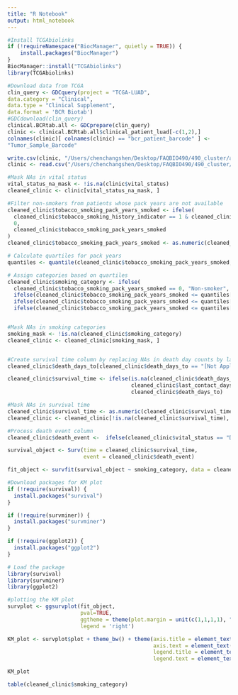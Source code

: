 ```yaml
---
title: "R Notebook"
output: html_notebook
---
```


```r
#Install TCGAbiolinks
if (!requireNamespace("BiocManager", quietly = TRUE)) {
    install.packages("BiocManager")
}
BiocManager::install("TCGAbiolinks")
library(TCGAbiolinks)

#Download data from TCGA
clin_query <- GDCquery(project = "TCGA-LUAD",
data.category = "Clinical",
data.type = "Clinical Supplement",
data.format = 'BCR Biotab')
#GDCdownload(clin_query)
clinical.BCRtab.all <- GDCprepare(clin_query)
clinic <- clinical.BCRtab.all$clinical_patient_luad[-c(1,2),]
colnames(clinic)[ colnames(clinic) == "bcr_patient_barcode" ] <-
"Tumor_Sample_Barcode"
```

```r
write.csv(clinic, "/Users/chenchangshen/Desktop/FAQBIO490/490_cluster/analysis_data/luad_clinical_data.csv", row.names = FALSE)
clinic <- read.csv("/Users/chenchangshen/Desktop/FAQBIO490/490_cluster/analysis_data/luad_clinical_data.csv")
```

```r
#Mask NAs in vital status
vital_status_na_mask <- !is.na(clinic$vital_status)
cleaned_clinic <- clinic[vital_status_na_mask, ]

#Filter non-smokers from patients whose pack years are not available
cleaned_clinic$tobacco_smoking_pack_years_smoked <- ifelse(
  cleaned_clinic$tobacco_smoking_history_indicator == 1 & cleaned_clinic$tobacco_smoking_pack_years_smoked == "[Not Available]",
  0,
  cleaned_clinic$tobacco_smoking_pack_years_smoked
)
cleaned_clinic$tobacco_smoking_pack_years_smoked <- as.numeric(cleaned_clinic$tobacco_smoking_pack_years_smoked)

# Calculate quartiles for pack years
quantiles <- quantile(cleaned_clinic$tobacco_smoking_pack_years_smoked, probs = c(0.25, 0.5, 0.75), na.rm = TRUE)

# Assign categories based on quartiles
cleaned_clinic$smoking_category <- ifelse(
  cleaned_clinic$tobacco_smoking_pack_years_smoked == 0, "Non-smoker",
  ifelse(cleaned_clinic$tobacco_smoking_pack_years_smoked <= quantiles[1], "Low Exposure",
  ifelse(cleaned_clinic$tobacco_smoking_pack_years_smoked <= quantiles[2], "Moderate Exposure",
  ifelse(cleaned_clinic$tobacco_smoking_pack_years_smoked <= quantiles[3], "High Exposure", "Very High Exposure"))))


#Mask NAs in smoking categories
smoking_mask <- !is.na(cleaned_clinic$smoking_category)
cleaned_clinic <- cleaned_clinic[smoking_mask, ]


#Create survival time column by replacing NAs in death day counts by last contact day counts
cleaned_clinic$death_days_to[cleaned_clinic$death_days_to == "[Not Applicable]"] <- NA

cleaned_clinic$survival_time <- ifelse(is.na(cleaned_clinic$death_days_to),
                                       cleaned_clinic$last_contact_days_to,
                                       cleaned_clinic$death_days_to)

#Mask NAs in survival time
cleaned_clinic$survival_time <- as.numeric(cleaned_clinic$survival_time)
cleaned_clinic <- cleaned_clinic[!is.na(cleaned_clinic$survival_time), ]

#Process death event column
cleaned_clinic$death_event <-  ifelse(cleaned_clinic$vital_status == "Dead", TRUE, FALSE)

survival_object <- Surv(time = cleaned_clinic$survival_time,
                        event = cleaned_clinic$death_event)

fit_object <- survfit(survival_object ~ smoking_category, data = cleaned_clinic)
```


```r
#Download packages for KM plot
if (!require(survival)) {
  install.packages("survival")
}

if (!require(survminer)) {
  install.packages("survminer")
}

if (!require(ggplot2)) {
  install.packages("ggplot2")
}

# Load the package
library(survival)
library(survminer)
library(ggplot2)
```

```r
#plotting the KM plot
survplot <- ggsurvplot(fit_object,
                       pval=TRUE,
                       ggtheme = theme(plot.margin = unit(c(1,1,1,1), "cm")),
                       legend = 'right')

KM_plot <- survplot$plot + theme_bw() + theme(axis.title = element_text(size=20), 
                                              axis.text = element_text(size=16),
                                              legend.title = element_text(size=14),
                                              legend.text = element_text(size=12))

KM_plot
```

```r
table(cleaned_clinic$smoking_category)
```

